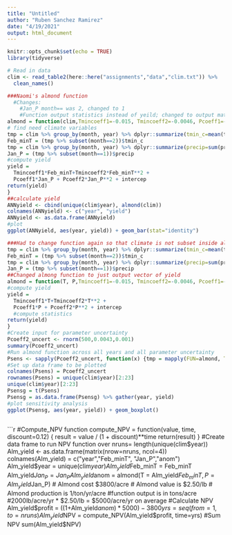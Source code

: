 ```yaml
---
title: "Untitled"
author: "Ruben Sanchez Ramirez"
date: "4/19/2021"
output: html_document
---
```


```r
knitr::opts_chunk$set(echo = TRUE)
library(tidyverse)

# Read in data 
clim <- read_table2(here::here("assignments","data","clim.txt")) %>% 
  clean_names()
```

```r
###Naomi's almond function
  #Changes: 
    #Jan_P month== was 2, changed to 1
    #Function output statistics instead of yeild; changed to output matrix of yield
almond = function(clim,Tmincoeff1=-0.015, Tmincoeff2=-0.0046, Pcoeff1=-0.07, Pcoeff2=0.0043, intercep=0.28) {
# find need climate variables
tmp = clim %>% group_by(month, year) %>% dplyr::summarize(tmin_c=mean(tmin_c))
Feb_minT = (tmp %>% subset(month==2))$tmin_c 
tmp = clim %>% group_by(month, year) %>% dplyr::summarize(precip=sum(precip))
Jan_P = (tmp %>% subset(month==1))$precip
#compute yield
yield =
  Tmincoeff1*Feb_minT+Tmincoeff2*Feb_minT**2 +
  Pcoeff1*Jan_P + Pcoeff2*Jan_P**2 + intercep
return(yield)
}
##calculate yield
ANNyield <- cbind(unique(clim$year), almond(clim))
colnames(ANNyield) <- c("year", "yield")
ANNyield <- as.data.frame(ANNyield)
#plot
ggplot(ANNyield, aes(year, yield)) + geom_bar(stat="identity")
```



```r
###Had to change function again so that climate is not subset inside almond function
tmp = clim %>% group_by(month, year) %>% dplyr::summarize(tmin_c=mean(tmin_c))
Feb_minT = (tmp %>% subset(month==2))$tmin_c 
tmp = clim %>% group_by(month, year) %>% dplyr::summarize(precip=sum(precip))
Jan_P = (tmp %>% subset(month==1))$precip
##Changed almong function to just output vector of yield
almond = function(T, P,Tmincoeff1=-0.015, Tmincoeff2=-0.0046, Pcoeff1=-0.07, Pcoeff2=0.0043, intercep=0.28) {
#compute yield
yield =
  Tmincoeff1*T+Tmincoeff2*T**2 +
  Pcoeff1*P + Pcoeff2*P**2 + intercep
  #compute statistics
return(yield)
}
#Create input for parameter uncertainty
Pcoeff2_uncert <- rnorm(500,0.0043,0.001)
summary(Pcoeff2_uncert)
#Run almond function across all years and all parameter uncertainty
Psens <- sapply(Pcoeff2_uncert, function(x) {tmp = mapply(FUN=almond, T=Feb_minT, P=Jan_P, Pcoeff2= x); return(tmp)})
#Set up data frame to be plotted
colnames(Psens) = Pcoeff2_uncert
rownames(Psens) = unique(clim$year)[2:23]
unique(clim$year)[2:23]
Psensg = t(Psens) 
Psensg = as.data.frame(Psensg) %>% gather(year, yield)
#plot sensitivity analysis
ggplot(Psensg, aes(year, yield)) + geom_boxplot()
 
```



```r
#Compute_NPV function
compute_NPV = function(value, time, discount=0.12) {
	result = value / (1 + discount)**time
	return(result)
}
#Create data frame to run NPV function over
nruns= length(unique(clim$year))
Alm_yield <- as.data.frame(matrix(nrow=nruns, ncol=4))
colnames(Alm_yield) = c("year","Feb_minT", "Jan_P","anom") 
Alm_yield$year = unique(clim$year) 
Alm_yield$Feb_minT = Feb_minT
Alm_yield$Jan_P = Jan_P
Alm_yield$anom = almond(T = Alm_yield$Feb_minT, P = Alm_yield$Jan_P)
# Almond cost $3800/acre
# Almond value is $2.50/lb
# Almond production is 1/ton/yr/acre
#function output is in tons/acre
	#2000lb/acre/yr * $2.50/lb = $5000/acre/yr on average
#Calculate NPV
Alm_yield$profit = ((1+Alm_yield$anom) * 5000) - 3800
yrs = seq(from=1, to=nruns)
Alm_yield$NPV =  compute_NPV(Alm_yield$profit, time=yrs)
#Sum NPV
sum(Alm_yield$NPV)
